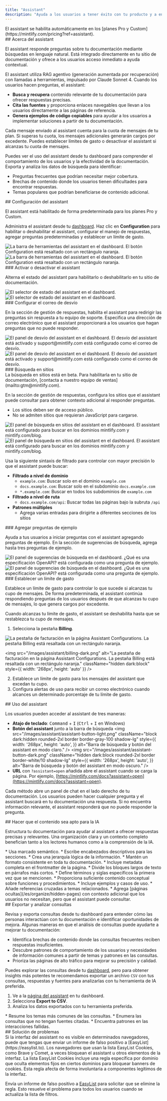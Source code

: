 ```yaml
---
title: "Assistant"
description: "Ayuda a los usuarios a tener éxito con tu producto y a encontrar respuestas más rápido"
---
```


<Info>
  El assistant se habilita automáticamente en los [planes Pro y Custom](https://mintlify.com/pricing?ref=assistant).
</Info>

<div id="about-the-assistant">
  ## Acerca del assistant
</div>

El assistant responde preguntas sobre tu documentación mediante búsquedas en lenguaje natural. Está integrado directamente en tu sitio de documentación y ofrece a los usuarios acceso inmediato a ayuda contextual.

El assistant utiliza RAG agentivo (generación aumentada por recuperación) con llamadas a herramientas, impulsado por Claude Sonnet 4. Cuando los usuarios hacen preguntas, el assistant:

* **Busca y recupera** contenido relevante de tu documentación para ofrecer respuestas precisas.
* **Cita las fuentes** y proporciona enlaces navegables que llevan a los usuarios directamente a las páginas de referencia.
* **Genera ejemplos de código copiables** para ayudar a los usuarios a implementar soluciones a partir de tu documentación.

Cada mensaje enviado al assistant cuenta para la cuota de mensajes de tu plan. Si superas tu cuota, los mensajes adicionales generarán cargos por excedente. Puedes establecer límites de gasto o desactivar el assistant si alcanzas tu cuota de mensajes.

Puedes ver el uso del assistant desde tu dashboard para comprender el comportamiento de los usuarios y la efectividad de la documentación. Exporta y analiza los datos de búsqueda para identificar:

* Preguntas frecuentes que podrían necesitar mejor cobertura.
* Brechas de contenido donde los usuarios tienen dificultades para encontrar respuestas.
* Temas populares que podrían beneficiarse de contenido adicional.

<div id="configuring-the-assistant">
  ## Configuración del assistant
</div>

El assistant está habilitado de forma predeterminada para los planes Pro y Custom.

Administra el assistant desde tu [dashboard](https://dashboard.mintlify.com/products/assistant/settings). Haz clic en **Configuration** para habilitar o deshabilitar el assistant, configurar el manejo de respuestas, agregar preguntas predeterminadas y establecer un límite de gasto.

<Frame>
  <img src="/images/assistant/configuration-light.png" alt="La barra de herramientas del assistant en el dashboard. El botón Configuration está resaltado con un rectángulo naranja." className="block dark:hidden" />

  <img src="/images/assistant/configuration-dark.png" alt="La barra de herramientas del assistant en el dashboard. El botón Configuration está resaltado con un rectángulo naranja." className="hidden dark:block" />
</Frame>

<div id="enable-or-disable-the-assistant">
  ### Activar o desactivar el assistant
</div>

Alterna el estado del assistant para habilitarlo o deshabilitarlo en tu sitio de documentación.

<Frame>
  <img src="/images/assistant/status-light.png" alt="El selector de estado del assistant en el dashboard." className="block dark:hidden" />

  <img src="/images/assistant/status-dark.png" alt="El selector de estado del assistant en el dashboard." className="hidden dark:block" />
</Frame>

<div id="set-deflection-email">
  ### Configurar el correo de desvío
</div>

En la sección de gestión de respuestas, habilita el assistant para redirigir las preguntas sin respuesta a tu equipo de soporte. Especifica una dirección de correo electrónico que el assistant proporcionará a los usuarios que hagan preguntas que no puede responder.

<Frame>
  <img src="/images/assistant/deflection-light.png" alt="El panel de desvío del assistant en el dashboard. El desvío del assistant está activado y support@mintlify.com está configurado como el correo de desvío." className="block dark:hidden" />

  <img src="/images/assistant/deflection-dark.png" alt="El panel de desvío del assistant en el dashboard. El desvío del assistant está activado y support@mintlify.com está configurado como el correo de desvío." className="hidden dark:block" />
</Frame>

<div id="search-sites">
  ### Búsqueda en sitios
</div>

<Note>
  La búsqueda en sitios está en beta. Para habilitarla en tu sitio de documentación, [contacta a nuestro equipo de ventas](mailto:gtm@mintlify.com).
</Note>

En la sección de gestión de respuestas, configura los sitios que el assistant puede consultar para obtener contexto adicional al responder preguntas.

* Los sitios deben ser de acceso público.
* No se admiten sitios que requieran JavaScript para cargarse.

<Frame>
  <img src="/images/assistant/search-sites-light.png" alt="El panel de búsqueda en sitios del assistant en el dashboard. El assistant está configurado para buscar en los dominios mintlify.com y mintlify.com/blog." className="block dark:hidden" />

  <img src="/images/assistant/search-sites-dark.png" alt="El panel de búsqueda en sitios del assistant en el dashboard. El assistant está configurado para buscar en los dominios mintlify.com y mintlify.com/blog." className="hidden dark:block" />
</Frame>

Usa la siguiente sintaxis de filtrado para controlar con mayor precisión lo que el assistant puede buscar:

* **Filtrado a nivel de dominio**
  * `example.com`: Buscar solo en el dominio `example.com`
  * `docs.example.com`: Buscar solo en el subdominio `docs.example.com`
  * `*.example.com`: Buscar en todos los subdominios de `example.com`
* **Filtrado a nivel de ruta**
  * `docs.example.com/api`: Buscar todas las páginas bajo la subruta `/api`
* **Patrones múltiples**
  * Agrega varias entradas para dirigirte a diferentes secciones de los sitios

<div id="add-sample-questions">
  ### Agregar preguntas de ejemplo
</div>

Ayuda a tus usuarios a iniciar preguntas con el assistant agregando preguntas de ejemplo. En la sección de sugerencias de búsqueda, agrega hasta tres preguntas de ejemplo.

<Frame>
  <img src="/images/assistant/search-suggestions-light.png" alt="El panel de sugerencias de búsqueda en el dashboard. ¿Qué es una especificación OpenAPI? está configurada como una pregunta de ejemplo." className="block dark:hidden" />

  <img src="/images/assistant/search-suggestions-dark.png" alt="El panel de sugerencias de búsqueda en el dashboard. ¿Qué es una especificación OpenAPI? está configurada como una pregunta de ejemplo." className="hidden dark:block" />
</Frame>

<div id="set-a-spend-limit">
  ### Establecer un límite de gasto
</div>

Establece un límite de gasto para controlar lo que sucede si alcanzas tu cupo de mensajes. De forma predeterminada, el assistant continúa respondiendo preguntas de los usuarios después de que alcanzas tu cupo de mensajes, lo que genera cargos por excedente.

Cuando alcanzas tu límite de gasto, el assistant se deshabilita hasta que se restablezca tu cupo de mensajes.

1. Selecciona la pestaña **Billing**.

<Frame>
  <img src="/images/assistant/billing-light.png" alt="La pestaña de facturación en la página Assistant Configurations. La pestaña Billing está resaltada con un rectángulo naranja." className="block dark:hidden" style={{ width: '268px', height: 'auto' }} />

  <img src="/images/assistant/billing-dark.png" alt="La pestaña de facturación en la página Assistant Configurations. La pestaña Billing está resaltada con un rectángulo naranja." className="hidden dark:block" style={{ width: '268px', height: 'auto' }} />
</Frame>

2. Establece un límite de gasto para los mensajes del assistant que excedan tu cupo.
3. Configura alertas de uso para recibir un correo electrónico cuando alcances un determinado porcentaje de tu límite de gasto.

<div id="using-the-assistant">
  ## Uso del assistant
</div>

Los usuarios pueden acceder al assistant de tres maneras:

* **Atajo de teclado**: <kbd>Command</kbd> + <kbd>I</kbd> (<kbd>Ctrl</kbd> + <kbd>I</kbd> en Windows)
* **Botón del assistant** junto a la barra de búsqueda
  <img
    src="/images/assistant/assistant-button-light.png"
    className="block dark:hidden rounded-2xl border border-gray-100 shadow-lg"
    style={{
    width: '268px',
    height: 'auto',
  }}
    alt="Barra de búsqueda y botón del assistant en modo claro."
  />
  <img
    src="/images/assistant/assistant-button-dark.png"
    className="hidden dark:block rounded-2xl border border-white/10 shadow-lg"
    style={{
    width: '268px',
    height: 'auto',
  }}
    alt="Barra de búsqueda y botón del assistant en modo oscuro."
  />
* **URL** con `?assistant=open` añadida abre el assistant cuando se carga la página. Por ejemplo, [https://mintlify.com/docs?assistant=open](https://mintlify.com/docs?assistant=open).

Cada método abre un panel de chat en el lado derecho de tu documentación. Los usuarios pueden hacer cualquier pregunta y el assistant buscará en tu documentación una respuesta. Si no encuentra información relevante, el assistant responderá que no puede responder la pregunta.

<div id="making-content-ai-ingestible">
  ## Hacer que el contenido sea apto para la IA
</div>

Estructura tu documentación para ayudar al assistant a ofrecer respuestas precisas y relevantes. Una organización clara y un contexto completo benefician tanto a los lectores humanos como a la comprensión de la IA.

<Card title="Estructura y organización">
  * Usa marcado semántico.
  * Escribe encabezados descriptivos para las secciones.
  * Crea una jerarquía lógica de la información.
  * Mantén un formato consistente en toda tu documentación.
  * Incluye metadata completa en el frontmatter de la página.
  * Divide los bloques largos de texto en párrafos más cortos.
</Card>

<Card title="Contexto">
  * Define términos y siglas específicos la primera vez que se mencionen.
  * Proporciona suficiente contenido conceptual sobre funciones y procedimientos.
  * Incluye ejemplos y casos de uso.
  * Añade referencias cruzadas a temas relacionados.
  * Agrega [páginas ocultas](/es/organize/hidden-pages) con contexto adicional que los usuarios no necesitan, pero que el assistant puede consultar.
</Card>

<div id="exporting-and-analyzing-queries">
  ## Exportar y analizar consultas
</div>

Revisa y exporta consultas desde tu dashboard para entender cómo las personas interactúan con tu documentación e identificar oportunidades de mejora. Algunas maneras en que el análisis de consultas puede ayudarte a mejorar tu documentación:

* Identifica brechas de contenido donde las consultas frecuentes reciben respuestas insuficientes.
* Descubre patrones de comportamiento de los usuarios y necesidades de información comunes a partir de temas y patrones en las consultas.
* Prioriza las páginas de alto tráfico para mejorar su precisión y calidad.

Puedes explorar las consultas desde tu [dashboard](https://dashboard.mintlify.com/products/assistant), pero para obtener insights más potentes te recomendamos exportar un archivo `CSV` con tus consultas, respuestas y fuentes para analizarlas con tu herramienta de IA preferida.

1. Ve a la [página del assistant](https://dashboard.mintlify.com/products/assistant) en tu dashboard.
2. Selecciona **Export to CSV**.
3. Analiza los datos exportados con tu herramienta preferida.

<Card title="Ejemplos de prompts de análisis">
  * Resume los temas más comunes de las consultas.
  * Enumera las consultas que no tengan fuentes citadas.
  * Encuentra patrones en las interacciones fallidas.
</Card>

<div id="troubleshooting">
  ## Solución de problemas
</div>

<Accordion title="La barra de chat del assistant no es visible">
  Si la interfaz del assistant no es visible en determinados navegadores, puede que tengas que enviar un informe de falso positivo a [EasyList](https://easylist.to). Los navegadores que usan la lista EasyList Cookies, como Brave y Comet, a veces bloquean el assistant u otros elementos de la interfaz. La lista EasyList Cookies incluye una regla específica por dominio que oculta elementos fijos en ciertos dominios para bloquear banners de cookies. Esta regla afecta de forma involuntaria a componentes legítimos de la interfaz.

  Envía un informe de falso positivo a [EasyList](https://github.com/easylist/easylist) para solicitar que se elimine la regla. Esto resuelve el problema para todos los usuarios cuando se actualiza la lista de filtros.
</Accordion>
